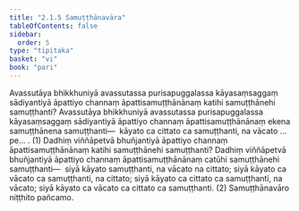 ```yaml
---
title: "2.1.5 Samuṭṭhānavāra"
tableOfContents: false
sidebar:
  order: 5
type: "tipitaka"
basket: "vi"
book: "pari"
---
```



<DynamicBreadcrumb />

<Division number="243" book="pari" e="ch" v="5" p="142">

<Paragraph number="997" book="pari">
Avassutāya bhikkhuniyā avassutassa purisapuggalassa kāyasaṃsaggaṃ sādiyantiyā āpattiyo channaṃ āpattisamuṭṭhānānaṃ katihi samuṭṭhānehi samuṭṭhanti? Avassutāya bhikkhuniyā avassutassa purisapuggalassa kāyasaṃsaggaṃ sādiyantiyā āpattiyo channaṃ āpattisamuṭṭhānānaṃ ekena samuṭṭhānena samuṭṭhanti—  kāyato ca cittato ca samuṭṭhanti, na vācato …pe… . (1)
</Paragraph>

<Paragraph number="998" book="pari">
Dadhiṃ viññāpetvā bhuñjantiyā āpattiyo channaṃ āpattisamuṭṭhānānaṃ katihi samuṭṭhānehi samuṭṭhanti? Dadhiṃ viññāpetvā bhuñjantiyā āpattiyo channaṃ āpattisamuṭṭhānānaṃ catūhi samuṭṭhānehi samuṭṭhanti—  siyā kāyato samuṭṭhanti, na vācato na cittato; siyā kāyato ca vācato ca samuṭṭhanti, na cittato; siyā kāyato ca cittato ca samuṭṭhanti, na vācato; siyā kāyato ca vācato ca cittato ca samuṭṭhanti. (2)

</Paragraph>
</Division>

<Paragraph number="999" type="center" book="pari">
Samuṭṭhānavāro niṭṭhito pañcamo.
</Paragraph>
